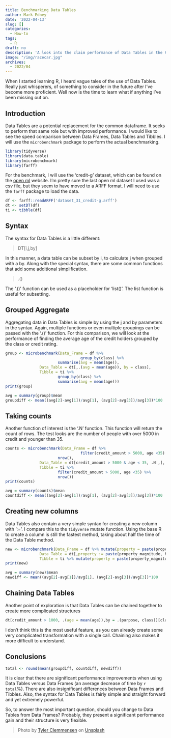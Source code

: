 ```yaml
---
title: Benchmarking Data Tables
author: Mark Edney
date: '2022-04-13'
slug: []
categories:
  - How-to
tags:
  - R
draft: no
description: 'A look into the claim performance of Data Tables in the R language.'
image: "/img/racecar.jpg"
archives:
  - 2022/04
---
```

When I started learning R, I heard vague tales of the use of Data Tables. Really just whisperers, of something to consider in the future after I've become more proficient. Well now is the time to learn what if anything I've been missing out on.

## Introduction

Data Tables are a potential replacement for the common dataframe. It  seeks to perform that same role but with improved performance. I would like to see the speed comparison between Data Frames, Data Tables and Tibbles. I will use the `microbenchmark` package to perform the actual benchmarking.

```r
library(tidyverse)
library(data.table)
library(microbenchmark)
library(farff)
```

For the benchmark, I will use the 'credit-g' dataset, which can be found on the [open ml](https://www.openml.org/search?type=data&status=active&id=31) website. I'm pretty sure the last open ml dataset I used was a csv file, but they seem to have moved to a ARFF format. I will need to use the `farff` package to load the data. 

```r
df <- farff::readARFF('dataset_31_credit-g.arff')
dt <- setDT(df)
ti <- tibble(df)
```

## Syntax

The syntax for Data Tables is a little different:

> DT[i,j,by]

In this manner, a data table can be subset by i, to calculate j when grouped with a by. Along with the special syntax, there are some common functions that add some additional simplification.

> .()

The '.()' function can be used as a placeholder for 'list()'. The list function is useful for subsetting.

## Grouped Aggregate

Aggregating data in Data Tables is simple by using the j and by parameters in the syntax. Again, multiple functions or even multiple groupings can be passed with the '.()' function. For this comparison, we will look at the performance of finding the average age of the credit holders grouped by the class or credit rating. 

```r
group <- microbenchmark(Data_Frame = df %>% 
                                 group_by(class) %>%
                       summarise(avg = mean(age)),
               Data_Table = dt[,.(avg = mean(age)), by = class],
               Tibble = ti %>% 
                       group_by(class) %>%
                       summarise(avg = mean(age)))
print(group)
```
```r
avg = summary(group)$mean
groupdiff <- mean((avg[2]-avg[1])/avg[1], (avg[2]-avg[3])/avg[3])*100
```

## Taking counts

Another function of interest is the '.N' function. This function will return the count of rows. The test looks are the number of people with over 5000 in credit and younger than 35. 

```r
counts <- microbenchmark(Data_Frame = df %>% 
                                 filter(credit_amount > 5000, age <35) %>%
                       nrow(),
               Data_Table = dt[credit_amount > 5000 & age < 35, .N ,],
               Tibble = ti %>% 
                       filter(credit_amount > 5000, age <35) %>%
                       nrow())
print(counts)
```

```r
avg = summary(counts)$mean
countdiff <- mean((avg[2]-avg[1])/avg[1], (avg[2]-avg[3])/avg[3])*100
```
## Creating new columns

Data Tables also contain a very simple syntax for creating a new column with ':='. I compare this to the `tidyverse` mutate function. Using the base R to create a column is still the fastest  method, taking about half the time of the Data Table method. 

```r
new <- microbenchmark(Data_Frame = df %>% mutate(property = paste(property_magnitude, housing)),
               Data_Table = dt[,property := paste(property_magnitude, housing)],
               Tibble = ti %>% mutate(property = paste(property_magnitude, housing)))
print(new)
```
```r
avg = summary(new)$mean
newdiff <- mean((avg[2]-avg[1])/avg[1], (avg[2]-avg[3])/avg[3])*100
```

## Chaining Data Tables

Another point of exploration is that Data Tables can be chained together to create more complicated structures

```r
dt[credit_amount > 1000, .(age = mean(age)),by = .(purpose, class)][class == "good" & age < mean(age)]
```
I don't think this is the most useful feature, as you can already create some very complicated transformation with a single call. Chaining also makes it more difficult to understand. 

## Conclusions

```r
total <- round(mean(groupdiff, countdiff, newdiff))
```
It is clear that there are significant performance improvements when using Data Tables versus Data Frames
(an average decrease of time by `r total`%). There are also insignificant differences between Data Frames and Tibbles. Also, the syntax for Data Tables is fairly simple and straight forward and yet extremely powerful.

So, to answer the most important question, should you change to Data Tables from Data Frames? Probably, they present a significant performance gain and their structure is very flexible. 

> Photo by [Tyler Clemmensen](https://unsplash.com/@tyler_clemmensen?utm_source=unsplash&utm_medium=referral&utm_content=creditCopyText) on [Unsplash](https://unsplash.com/s/photos/race-car?utm_source=unsplash&utm_medium=referral&utm_content=creditCopyText)
  